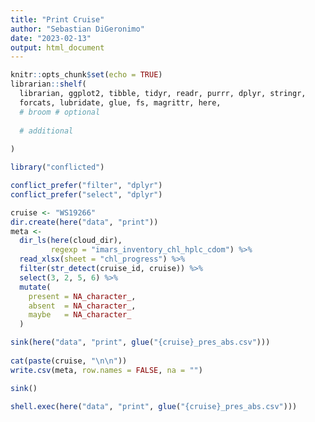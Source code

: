 ```yaml
---
title: "Print Cruise"
author: "Sebastian DiGeronimo"
date: "2023-02-13"
output: html_document
---
```


```r
knitr::opts_chunk$set(echo = TRUE)
librarian::shelf(
  librarian, ggplot2, tibble, tidyr, readr, purrr, dplyr, stringr,
  forcats, lubridate, glue, fs, magrittr, here,
  # broom # optional
  
  # additional
  
)

library("conflicted")

conflict_prefer("filter", "dplyr")
conflict_prefer("select", "dplyr")
```

```r
cruise <- "WS19266"
dir.create(here("data", "print"))
meta <- 
  dir_ls(here(cloud_dir), 
         regexp = "imars_inventory_chl_hplc_cdom") %>%
  read_xlsx(sheet = "chl_progress") %>%
  filter(str_detect(cruise_id, cruise)) %>%
  select(3, 2, 5, 6) %>%
  mutate(
    present = NA_character_,
    absent  = NA_character_,
    maybe   = NA_character_
  )

sink(here("data", "print", glue("{cruise}_pres_abs.csv")))
 
cat(paste(cruise, "\n\n"))
write.csv(meta, row.names = FALSE, na = "")

sink()
  
shell.exec(here("data", "print", glue("{cruise}_pres_abs.csv")))
```

